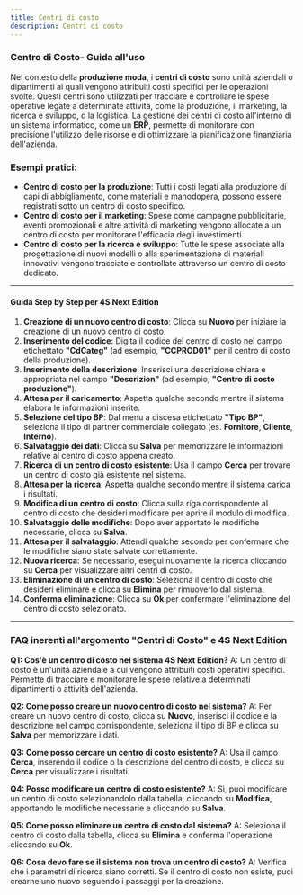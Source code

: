 ```yaml
---
title: Centri di costo
description: Centri di costo
---
```


### Centro di Costo- Guida all'uso

Nel contesto della **produzione moda**, i **centri di costo** sono unità aziendali o dipartimenti ai quali vengono attribuiti costi specifici per le operazioni svolte. Questi centri sono utilizzati per tracciare e controllare le spese operative legate a determinate attività, come la produzione, il marketing, la ricerca e sviluppo, o la logistica. La gestione dei centri di costo all'interno di un sistema informatico, come un **ERP**, permette di monitorare con precisione l'utilizzo delle risorse e di ottimizzare la pianificazione finanziaria dell'azienda.

### Esempi pratici:

* **Centro di costo per la produzione**: Tutti i costi legati alla produzione di capi di abbigliamento, come materiali e manodopera, possono essere registrati sotto un centro di costo specifico.
* **Centro di costo per il marketing**: Spese come campagne pubblicitarie, eventi promozionali e altre attività di marketing vengono allocate a un centro di costo per monitorare l'efficacia degli investimenti.
* **Centro di costo per la ricerca e sviluppo**: Tutte le spese associate alla progettazione di nuovi modelli o alla sperimentazione di materiali innovativi vengono tracciate e controllate attraverso un centro di costo dedicato.

***

#### Guida Step by Step per 4S Next Edition

1. **Creazione di un nuovo centro di costo**: Clicca su **Nuovo** per iniziare la creazione di un nuovo centro di costo.
2. **Inserimento del codice**: Digita il codice del centro di costo nel campo etichettato **"CdCateg"** (ad esempio, **"CCPROD01"** per il centro di costo della produzione).
3. **Inserimento della descrizione**: Inserisci una descrizione chiara e appropriata nel campo **"Descrizion"** (ad esempio, **"Centro di costo produzione"**).
4. **Attesa per il caricamento**: Aspetta qualche secondo mentre il sistema elabora le informazioni inserite.
5. **Selezione del tipo BP**: Dal menu a discesa etichettato **"Tipo BP"**, seleziona il tipo di partner commerciale collegato (es. **Fornitore**, **Cliente**, **Interno**).
6. **Salvataggio dei dati**: Clicca su **Salva** per memorizzare le informazioni relative al centro di costo appena creato.
7. **Ricerca di un centro di costo esistente**: Usa il campo **Cerca** per trovare un centro di costo già esistente nel sistema.
8. **Attesa per la ricerca**: Aspetta qualche secondo mentre il sistema carica i risultati.
9. **Modifica di un centro di costo**: Clicca sulla riga corrispondente al centro di costo che desideri modificare per aprire il modulo di modifica.
10. **Salvataggio delle modifiche**: Dopo aver apportato le modifiche necessarie, clicca su **Salva**.
11. **Attesa per il salvataggio**: Attendi qualche secondo per confermare che le modifiche siano state salvate correttamente.
12. **Nuova ricerca**: Se necessario, esegui nuovamente la ricerca cliccando su **Cerca** per visualizzare altri centri di costo.
13. **Eliminazione di un centro di costo**: Seleziona il centro di costo che desideri eliminare e clicca su **Elimina** per rimuoverlo dal sistema.
14. **Conferma eliminazione**: Clicca su **Ok** per confermare l'eliminazione del centro di costo selezionato.

***

### FAQ inerenti all'argomento "**Centri di Costo"** e 4S Next Edition

**Q1: Cos'è un centro di costo nel sistema 4S Next Edition?**
A: Un centro di costo è un'unità aziendale a cui vengono attribuiti costi operativi specifici. Permette di tracciare e monitorare le spese relative a determinati dipartimenti o attività dell'azienda.

**Q2: Come posso creare un nuovo centro di costo nel sistema?**
A: Per creare un nuovo centro di costo, clicca su **Nuovo**, inserisci il codice e la descrizione nel campo corrispondente, seleziona il tipo di BP e clicca su **Salva** per memorizzare i dati.

**Q3: Come posso cercare un centro di costo esistente?**
A: Usa il campo **Cerca**, inserendo il codice o la descrizione del centro di costo, e clicca su **Cerca** per visualizzare i risultati.

**Q4: Posso modificare un centro di costo esistente?**
A: Sì, puoi modificare un centro di costo selezionandolo dalla tabella, cliccando su **Modifica**, apportando le modifiche necessarie e cliccando su **Salva**.

**Q5: Come posso eliminare un centro di costo dal sistema?**
A: Seleziona il centro di costo dalla tabella, clicca su **Elimina** e conferma l'operazione cliccando su **Ok**.

**Q6: Cosa devo fare se il sistema non trova un centro di costo?**
A: Verifica che i parametri di ricerca siano corretti. Se il centro di costo non esiste, puoi crearne uno nuovo seguendo i passaggi per la creazione.